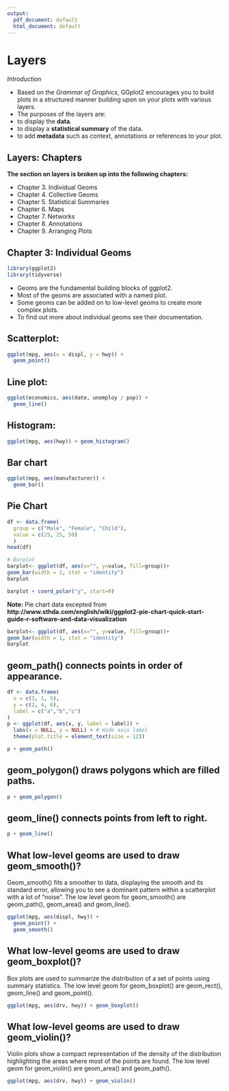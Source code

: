 ```yaml
---
output:
  pdf_document: default
  html_document: default
---
```


# Layers

*Introduction*

- Based on the *Grammar of Graphics*, GGplot2 encourages you to build plots in a structured manner building upon on your plots with various layers. 
- The purposes of the layers are: 
- to display the **data**. 
- to display a **statistical summary** of the data.
- to add **metadata** such as context, annotations or references to your plot.

## Layers: Chapters

**The section on layers is broken up into the following chapters:**

- Chapter 3. Individual Geoms
- Chapter 4. Collective Geoms
- Chapter 5. Statistical Summaries
- Chapter 6. Maps
- Chapter 7. Networks
- Chapter 8. Annotations
- Chapter 9. Arranging Plots

## Chapter 3: Individual Geoms
```r

library(ggplot2)
library(tidyverse)
```
- Geoms are the fundamental building blocks of ggplot2.
- Most of the geoms are associated with a named plot.
- Some geoms can be added on to low-level geoms to create more complex plots.
- To find out more about individual geoms see their documentation.

## Scatterplot:
```r
ggplot(mpg, aes(x = displ, y = hwy)) + 
  geom_point()
```

##  Line plot:
```r
ggplot(economics, aes(date, unemploy / pop)) +
  geom_line() 
```

## Histogram: 
```r
ggplot(mpg, aes(hwy)) + geom_histogram() 
```

## Bar chart
```r
ggplot(mpg, aes(manufacturer)) + 
  geom_bar() 
```

## Pie Chart
```r
df <- data.frame(
  group = c("Male", "Female", "Child"),
  value = c(25, 25, 50)
  )
head(df)

# Barplot
barplot<- ggplot(df, aes(x="", y=value, fill=group))+
geom_bar(width = 1, stat = "identity")
barplot
```


```r
barplot + coord_polar("y", start=0)
```

**Note:** Pie chart data excepted from 
 **http://www.sthda.com/english/wiki/ggplot2-pie-chart-quick-start-guide-r-software-and-data-visualization**
 
```r
barplot<- ggplot(df, aes(x="", y=value, fill=group))+
geom_bar(width = 1, stat = "identity")
barplot
```
 

## geom_path() connects points in order of appearance.
```r
df <- data.frame(
  x = c(3, 1, 5), 
  y = c(2, 4, 6), 
  label = c("a","b","c")
)
p <- ggplot(df, aes(x, y, label = label)) + 
  labs(x = NULL, y = NULL) + # Hide axis label
  theme(plot.title = element_text(size = 12))
```

```r
p + geom_path()
```

## geom_polygon() draws polygons which are filled paths.
```r
p + geom_polygon() 
```

## geom_line() connects points from left to right.
```r
p + geom_line() 
```


## What low-level geoms are used to draw geom_smooth()? 
Geom_smooth() fits a smoother to data, displaying the smooth and its standard error, allowing you to see a dominant pattern within a scatterplot with a lot of "noise". The low level geom for geom_smooth() are geom_path(), geom_area() and geom_line().

```r
ggplot(mpg, aes(displ, hwy)) + 
  geom_point() + 
  geom_smooth()
```

## What low-level geoms are used to draw geom_boxplot()? 
Box plots are used to summarize the distribution of a set of points using summary statistics. The low level geom for geom_boxplot() are geom_rect(), geom_line() and geom_point(). 

```r
ggplot(mpg, aes(drv, hwy)) + geom_boxplot()
```

## What low-level geoms are used to draw geom_violin()?
Violin plots show a compact representation of the density of the distribution highlighting the areas where most of the points are found. The low level geom for geom_violin() are geom_area() and geom_path(). 

```r
ggplot(mpg, aes(drv, hwy)) + geom_violin()
```

